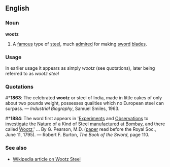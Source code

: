 ==English==
===Noun===
'''wootz'''
# A [[famous]] type of [[steel]], much [[admire]]d for making [[sword]] [[blade]]s.
===Usage===
In earlier usage it appears as simply ''wootz'' (see quotations), later being referred to as ''wootz steel''
===Quotations===
#*'''1863''': The celebrated '''wootz''' or steel of India, made in little cakes of only about two pounds weight, possesses qualities which no European steel can surpass. &mdash; ''Industrial Biography'', Samuel Smiles, 1963.
#*'''1884''': The word first appears in '[[Experiment]]s and [[Observation]]s to [[investigate]] the [[Nature]] of a Kind of Steel [[manufacture]]d at [[Bombay]], and there called [[Wootz]],' ... By G. Pearson, M.D. ([[paper]] read before the Royal Soc., June 11, 1795). &mdash; Robert F. Burton, ''The Book of the Sword'', page 110.

===See also===
*[[w:Wootz steel|Wikipedia article on Wootz Steel]]